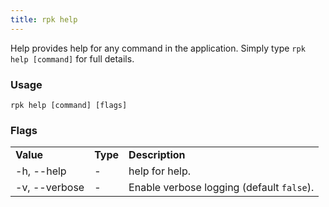 ```yaml
---
title: rpk help
---
```


<head>
  <meta name="title" content="rpk help | Redpanda Docs" />
  <meta name="description" content="rpk help" />
  <link rel="canonical" href="https://docs.redpanda.com/docs/reference/rpk/rpk-help/" />
</head>

Help provides help for any command in the application.
Simply type `rpk help [command]` for full details.

### Usage

```
rpk help [command] [flags]
```

### Flags

<table>
  <tbody>
    <tr>
      <td>
        <strong> Value</strong>
      </td>
      <td>
        <strong> Type</strong>
      </td>
      <td>
        <strong> Description</strong>
      </td>
    </tr>
    <tr>
      <td>-h, --help</td>
      <td>-</td>
      <td> help for help.</td>
    </tr>
    <tr>
      <td>-v, --verbose</td>
      <td>-</td>
      <td>
        Enable verbose logging (default <code>false</code>).
      </td>
    </tr>
  </tbody>
</table>

